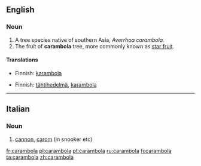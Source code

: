 {{wikipedia}}
==English==

===Noun===
{{en-noun}}

# A tree species native of southern Asia, ''Averrhoa carambola''.
# The fruit of '''carambola''' tree, more commonly known as [[star fruit]].

====Translations====
{{trans-top|tree}}
*Finnish: [[karambola]]
{{trans-mid}}
{{trans-bottom}}

{{trans-top|fruit}}
*Finnish: [[tähtihedelmä]], [[karambola]]
{{trans-mid}}
{{trans-bottom}}

----
==Italian==

===Noun===
{{it-noun|carambol|f|a|e}}

# [[cannon]], [[carom]] (in snooker etc)

[[fr:carambola]]
[[pl:carambola]]
[[pt:carambola]]
[[ru:carambola]]
[[fi:carambola]]
[[ta:carambola]]
[[zh:carambola]]